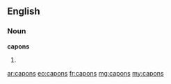 ==English==

===Noun===
'''capons'''

# {{plural of|[[capon]]}}

[[ar:capons]]
[[eo:capons]]
[[fr:capons]]
[[mg:capons]]
[[my:capons]]